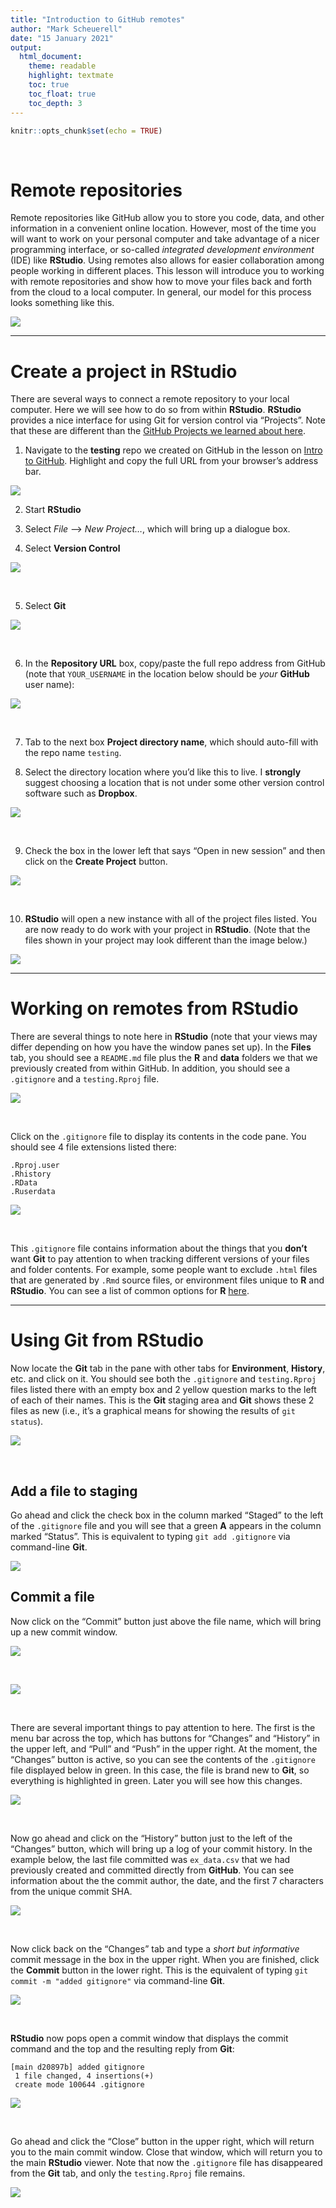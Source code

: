 ```yaml
---
title: "Introduction to GitHub remotes"
author: "Mark Scheuerell"
date: "15 January 2021"
output:
  html_document:
    theme: readable
    highlight: textmate
    toc: true
    toc_float: true
    toc_depth: 3
---
```


```r
knitr::opts_chunk$set(echo = TRUE)
```

<br>

# Remote repositories

Remote repositories like GitHub allow you to store you code, data, and other information in a convenient online location. However, most of the time you will want to work on your personal computer and take advantage of a nicer programming interface, or so-called *integrated development environment* (IDE) like **RStudio**. Using remotes also allows for easier collaboration among people working in different places. This lesson will introduce you to working with remote repositories and show how to move your files back and forth from the cloud to a local computer. In general, our model for this process looks something like this.

![](images/github_model.png)

***

# Create a project in **RStudio**

There are several ways to connect a remote repository to your local computer. Here we will see how to do so from within **RStudio**. **RStudio** provides a nice interface for using Git for version control via "Projects". Note that these are different than the [GitHub Projects we learned about here](https://fish497.github.io/website/lectures/week_02/lec_04_intro_github.html#Projects).

1. Navigate to the **testing** repo we created on GitHub in the lesson on [Intro to GitHub](https://fish497.github.io/website/lectures/week_02/lec_04_intro_github.html). Highlight and copy the full URL from your browser's address bar.

![](images/gh_copy_address.png)

2. Start **RStudio**

3. Select *File* --> *New Project...*, which will bring up a dialogue box.

4. Select **Version Control**

![](images/rstudio_create_project.png)

<br>

5. Select **Git**

![](images/rstudio_create_project_kind.png)

<br>

6. In the **Repository URL** box, copy/paste the full repo address from GitHub (note that `YOUR_USERNAME` in the location below should be *your* **GitHub** user name):

![](images/rstudio_create_project_url.png)

<br>

7. Tab to the next box **Project directory name**, which should auto-fill with the repo name `testing`.

8. Select the directory location where you'd like this to live. I **strongly** suggest choosing a location that is not under some other version control software such as **Dropbox**.

![](images/rstudio_create_project_dir.png)

<br>

9. Check the box in the lower left that says "Open in new session" and then click on the **Create Project** button.

![](images/rstudio_create_project_new.png)

<br>

10. **RStudio** will open a new instance with all of the project files listed. You are now ready to do work with your project in **RStudio**. (Note that the files shown in your project may look different than the image below.)

![](images/rstudio_new_proj.png)

***

# Working on remotes from RStudio

There are several things to note here in **RStudio** (note that your views may differ depending on how you have the window panes set up). In the **Files** tab, you should see a `README.md` file plus the **R** and **data** folders we that we previously created from within GitHub. In addition, you should see a `.gitignore` and a `testing.Rproj` file.

![](images/rstudio_file_pane.png)

<br> 

Click on the `.gitignore` file to display its contents in the code pane. You should see 4 file extensions listed there:

```
.Rproj.user
.Rhistory
.RData
.Ruserdata
```

![](images/rstudio_gitignore.png)

<br>

This `.gitignore` file contains information about the things that you **don't** want **Git** to pay attention to when tracking different versions of your files and folder contents. For example, some people want to exclude `.html` files that are generated by `.Rmd` source files, or environment files unique to **R** and **RStudio**. You can see a list of common options for **R** [here](https://github.com/github/gitignore/blob/master/R.gitignore).

***

# Using Git from RStudio

Now locate the **Git** tab in the pane with other tabs for **Environment**, **History**, etc. and click on it. You should see both the `.gitignore` and `testing.Rproj` files listed there with an empty box and 2 yellow question marks to the left of each of their names. This is the **Git** staging area and **Git** shows these 2 files as new (i.e., it's a graphical means for showing the results of `git status`).

![](images/rstudio_git_tab.png)

<br>

## Add a file to staging

Go ahead and click the check box in the column marked "Staged" to the left of the `.gitignore` file and you will see that a green **A** appears in the column marked "Status". This is equivalent to typing `git add .gitignore` via command-line **Git**.

![](images/rstudio_git_add.png)

## Commit a file

Now click on the "Commit" button just above the file name, which will bring up a new commit window.

![](images/rstudio_git_commit.png)

<br>

![](images/rstudio_git_commit_window.png)

<br>

There are several important things to pay attention to here. The first is the menu bar across the top, which has buttons for "Changes" and "History" in the upper left, and "Pull" and "Push" in the upper right. At the moment, the "Changes" button is active, so you can see the contents of the `.gitignore` file displayed below in green. In this case, the file is brand new to **Git**, so everything is highlighted in green. Later you will see how this changes.

![](images/rstudio_git_commit_menu.png)

<br>

Now go ahead and click on the "History" button just to the left of the "Changes" button, which will bring up a log of your commit history. In the example below, the last file committed was `ex_data.csv` that we had previously created and committed directly from **GitHub**. You can see information about the the commit author, the date, and the first 7 characters from the unique commit SHA.

![](images/rstudio_git_commit_history.png)

<br>

Now click back on the "Changes" tab and type a *short but informative* commit message in the box in the upper right. When you are finished, click the **Commit** button in the lower right. This is the equivalent of typing `git commit -m "added gitignore"` via command-line **Git**.

![](images/rstudio_git_commit_msg.png)

<br>

**RStudio** now pops open a commit window that displays the commit command and the top and the resulting reply from **Git**:

```
[main d20897b] added gitignore
 1 file changed, 4 insertions(+)
 create mode 100644 .gitignore
```

![](images/rstudio_git_commit_popup.png)

<br>

Go ahead and click the "Close" button in the upper right, which will return you to the main commit window. Close that window, which will return you to the main **RStudio** viewer. Note that now the `.gitignore` file has disappeared from the **Git** tab, and only the `testing.Rproj` file remains.

![](images/rstudio_git_window_2.png)

<br>






